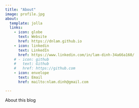 ```yaml
---
title: "About"
image: profile.jpg
about:
  template: jolla
  links:
    - icon: globe
      text: Website
      href: https://dnlam.github.io
    - icon: linkedin
      text: LinkedIn
      href: https://www.linkedin.com/in/lam-dinh-34a66a160/
    # - icon: github
    #   text: Github
    #   href: https://github.com
    - icon: envelope
      text: Email
      href: mailto:nlam.dinh@gmail.com

---
```


About this blog
